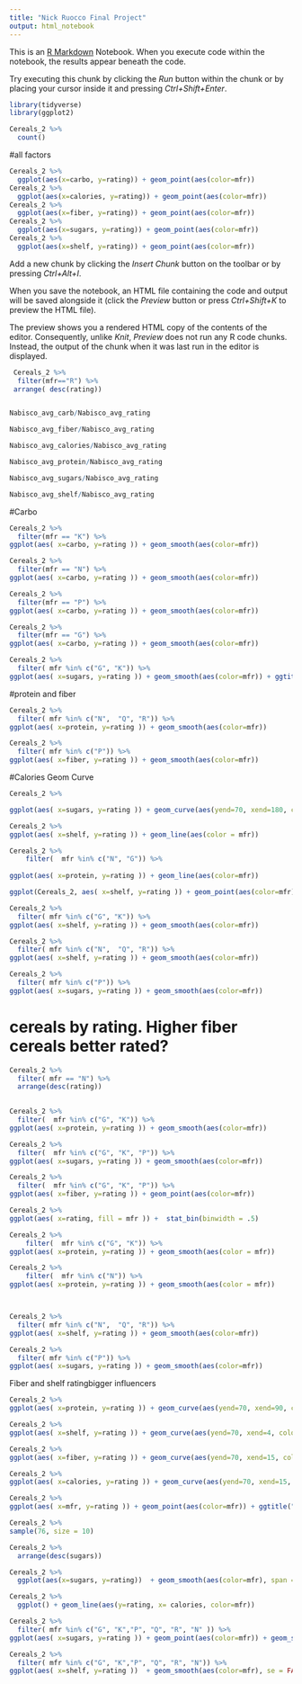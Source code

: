 ---
title: "Nick Ruocco Final Project"
output: html_notebook
---

This is an [R Markdown](http://rmarkdown.rstudio.com) Notebook. When you execute code within the notebook, the results appear beneath the code. 

Try executing this chunk by clicking the *Run* button within the chunk or by placing your cursor inside it and pressing *Ctrl+Shift+Enter*. 

```{r}
library(tidyverse)
library(ggplot2)
```


```{r}
Cereals_2 %>% 
  count()
```
#all factors
```{r}
Cereals_2 %>% 
  ggplot(aes(x=carbo, y=rating)) + geom_point(aes(color=mfr))
Cereals_2 %>% 
  ggplot(aes(x=calories, y=rating)) + geom_point(aes(color=mfr))
Cereals_2 %>% 
  ggplot(aes(x=fiber, y=rating)) + geom_point(aes(color=mfr))
Cereals_2 %>% 
  ggplot(aes(x=sugars, y=rating)) + geom_point(aes(color=mfr))
Cereals_2 %>% 
  ggplot(aes(x=shelf, y=rating)) + geom_point(aes(color=mfr))
```

Add a new chunk by clicking the *Insert Chunk* button on the toolbar or by pressing *Ctrl+Alt+I*.

When you save the notebook, an HTML file containing the code and output will be saved alongside it (click the *Preview* button or press *Ctrl+Shift+K* to preview the HTML file).

The preview shows you a rendered HTML copy of the contents of the editor. Consequently, unlike *Knit*, *Preview* does not run any R code chunks. Instead, the output of the chunk when it was last run in the editor is displayed.





```{r}
 Cereals_2 %>% 
  filter(mfr=="R") %>% 
 arrange( desc(rating))



```

```{r}
Nabisco_avg_carb/Nabisco_avg_rating

Nabisco_avg_fiber/Nabisco_avg_rating

Nabisco_avg_calories/Nabisco_avg_rating

Nabisco_avg_protein/Nabisco_avg_rating

Nabisco_avg_sugars/Nabisco_avg_rating

Nabisco_avg_shelf/Nabisco_avg_rating
```

#Carbo
```{r}
Cereals_2 %>% 
  filter(mfr == "K") %>% 
ggplot(aes( x=carbo, y=rating )) + geom_smooth(aes(color=mfr))

Cereals_2 %>% 
  filter(mfr == "N") %>% 
ggplot(aes( x=carbo, y=rating )) + geom_smooth(aes(color=mfr))

Cereals_2 %>% 
  filter(mfr == "P") %>% 
ggplot(aes( x=carbo, y=rating )) + geom_smooth(aes(color=mfr))

Cereals_2 %>% 
  filter(mfr == "G") %>% 
ggplot(aes( x=carbo, y=rating )) + geom_smooth(aes(color=mfr))


```


```{r}
Cereals_2 %>% 
  filter( mfr %in% c("G", "K")) %>% 
ggplot(aes( x=sugars, y=rating )) + geom_smooth(aes(color=mfr)) + ggtitle("Sugar's Effect on Rating for Kellogs and General Mills Cereal")
```

#protein and fiber
```{r}
Cereals_2 %>% 
  filter( mfr %in% c("N",  "Q", "R")) %>% 
ggplot(aes( x=protein, y=rating )) + geom_smooth(aes(color=mfr))

Cereals_2 %>% 
  filter( mfr %in% c("P")) %>% 
ggplot(aes( x=fiber, y=rating )) + geom_smooth(aes(color=mfr))
```

#Calories Geom Curve
```{r}
Cereals_2 %>% 

ggplot(aes( x=sugars, y=rating )) + geom_curve(aes(yend=70, xend=180, color=mfr))


```

```{r}
Cereals_2 %>% 
ggplot(aes( x=shelf, y=rating )) + geom_line(aes(color = mfr))

```


```{r}
Cereals_2 %>%
    filter(  mfr %in% c("N", "G")) %>% 
  
ggplot(aes( x=protein, y=rating )) + geom_line(aes(color=mfr))

ggplot(Cereals_2, aes( x=shelf, y=rating )) + geom_point(aes(color=mfr))
```


```{r}
Cereals_2 %>% 
  filter( mfr %in% c("G", "K")) %>% 
ggplot(aes( x=shelf, y=rating )) + geom_smooth(aes(color=mfr))

Cereals_2 %>% 
  filter( mfr %in% c("N",  "Q", "R")) %>% 
ggplot(aes( x=shelf, y=rating )) + geom_smooth(aes(color=mfr))

Cereals_2 %>% 
  filter( mfr %in% c("P")) %>% 
ggplot(aes( x=sugars, y=rating )) + geom_smooth(aes(color=mfr))
```


# cereals by rating. Higher fiber cereals better rated?
```{r}
Cereals_2 %>% 
  filter( mfr == "N") %>% 
  arrange(desc(rating))
    
```




```{r}
Cereals_2 %>% 
  filter(  mfr %in% c("G", "K")) %>% 
ggplot(aes( x=protein, y=rating )) + geom_smooth(aes(color=mfr))

Cereals_2 %>% 
  filter(  mfr %in% c("G", "K", "P")) %>% 
ggplot(aes( x=sugars, y=rating )) + geom_smooth(aes(color=mfr))

Cereals_2 %>% 
  filter(  mfr %in% c("G", "K", "P")) %>% 
ggplot(aes( x=fiber, y=rating )) + geom_point(aes(color=mfr))
```


```{r}
Cereals_2 %>% 
ggplot(aes( x=rating, fill = mfr )) +  stat_bin(binwidth = .5)
```




```{r}
Cereals_2 %>% 
    filter(  mfr %in% c("G", "K")) %>% 
ggplot(aes( x=protein, y=rating )) + geom_smooth(aes(color = mfr))

Cereals_2 %>% 
    filter(  mfr %in% c("N")) %>% 
ggplot(aes( x=protein, y=rating )) + geom_smooth(aes(color = mfr))



Cereals_2 %>% 
  filter( mfr %in% c("N",  "Q", "R")) %>% 
ggplot(aes( x=shelf, y=rating )) + geom_smooth(aes(color=mfr))

Cereals_2 %>% 
  filter( mfr %in% c("P")) %>% 
ggplot(aes( x=sugars, y=rating )) + geom_smooth(aes(color=mfr))

```


Fiber and shelf ratingbigger influencers
```{r}
Cereals_2 %>% 
ggplot(aes( x=protein, y=rating )) + geom_curve(aes(yend=70, xend=90, color=mfr))

Cereals_2 %>% 
ggplot(aes( x=shelf, y=rating )) + geom_curve(aes(yend=70, xend=4, color=mfr))

Cereals_2 %>% 
ggplot(aes( x=fiber, y=rating )) + geom_curve(aes(yend=70, xend=15, color=mfr))
```


```{r}
Cereals_2 %>% 
ggplot(aes( x=calories, y=rating )) + geom_curve(aes(yend=70, xend=15, color=mfr)) + ggtitle("Overall ratings trend for all manufacturers based on Calorie increases") + xlab("Manufacturers") 
```


```{r}
Cereals_2 %>% 
ggplot(aes( x=mfr, y=rating )) + geom_point(aes(color=mfr)) + ggtitle("Individual Instances of Ratings Based on Manufacturer") + xlab("Manufacturers") 
```


```{r}
Cereals_2 %>% 
sample(76, size = 10)
```


```{r}
Cereals_2 %>% 
  arrange(desc(sugars))
```


```{r}

Cereals_2 %>% 
  ggplot(aes(x=sugars, y=rating))  + geom_smooth(aes(color=mfr), span = 01) + xlab("Sugars(grams)")
```

```{r}
Cereals_2 %>% 
  ggplot() + geom_line(aes(y=rating, x= calories, color=mfr))

```

```{r}
Cereals_2 %>% 
  filter( mfr %in% c("G", "K","P", "Q", "R", "N" )) %>% 
ggplot(aes( x=sugars, y=rating )) + geom_point(aes(color=mfr)) + geom_smooth(aes(color=mfr), se = FALSE, span = 1) + ggtitle("Sugar's Effect on Rating All cereals")+ xlab("Sugars") + geom_hline(yintercept=42, linetype = "dashed", color = "black") + geom_vline(xintercept=7.1, linetype = "dashed", color = "black") + geom_text(aes(6,0, label = "avg_sugars ")) + geom_text(aes(0,45, label = "avg_rating", hjust = -.01))
```




```{r}

Cereals_2 %>% 
  filter( mfr %in% c("G", "K","P", "Q", "R", "N")) %>% 
ggplot(aes( x=shelf, y=rating ))  + geom_smooth(aes(color=mfr), se = FALSE,  span=1 ) + geom_point(aes(color=mfr)) + ggtitle("Shelf Placement's Effect on Ratings of  all cereals ")+ geom_hline(yintercept=42, linetype = "dashed", color = "purple") + geom_vline(xintercept=2.18, linetype = "dashed", color = "black") + geom_text(aes(2.52,0, label = "avg_fiber ", hjust = -.1)) + geom_text(aes(0,45, label = "avg_rating", hjust = -.01))
```
